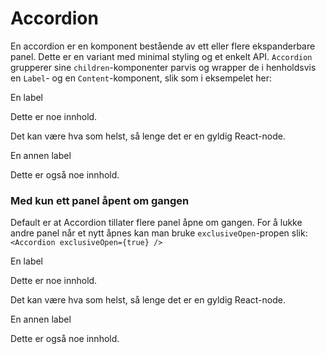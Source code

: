 
<Meta
    title="Accordion"
    component={Accordion}
    decorators={[withA11y]}
/>

# Accordion

En accordion er en komponent bestående av ett eller flere ekspanderbare panel. Dette er
en variant med minimal styling og et enkelt API. `Accordion` grupperer sine
`children`-komponenter parvis og wrapper de i henholdsvis en `Label`- og en
`Content`-komponent, slik som i eksempelet her:

<Preview withSource="open">
    <Story name="enkel accordion">
        <Accordion>
            <div key="label">En label</div>
            <div key="content">
                <p className="content">Dette er noe innhold.</p>
                <p className="content">Det kan være hva som helst, så lenge det er en gyldig React-node.</p>
            </div>
            <div key="label">En annen label</div>
            <div key="content">
                <p className="content">Dette er også noe innhold.</p>
            </div>
        </Accordion>
    </Story>
</Preview>

### Med kun ett panel åpent om gangen

Default er at Accordion tillater flere panel åpne om gangen. For å lukke andre panel
når et nytt åpnes kan man bruke `exclusiveOpen`-propen slik: `<Accordion exclusiveOpen={true} />`

<Preview>
    <Story name="med kun ett åpent panel om gangen">
        <Accordion exclusiveOpen>
            <div key="label">En label</div>
            <div key="content">
                <p className="content">Dette er noe innhold.</p>
                <p className="content">Det kan være hva som helst, så lenge det er en gyldig React-node.</p>
            </div>
            <div key="label">En annen label</div>
            <div key="content">
                <p className="content">Dette er også noe innhold.</p>
            </div>
        </Accordion>
    </Story>
</Preview>
